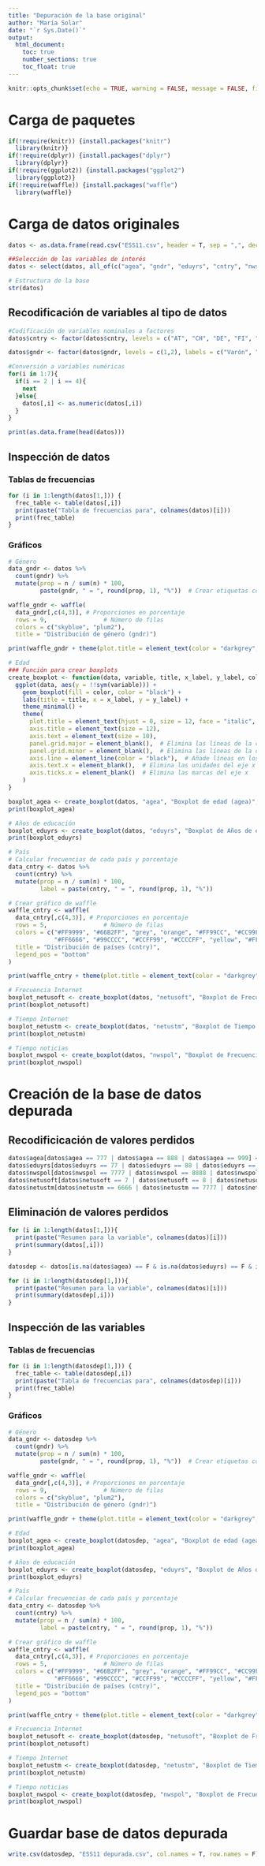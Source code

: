```yaml
---
title: "Depuración de la base original"
author: "María Solar"
date: "`r Sys.Date()`"
output: 
  html_document:
    toc: true
    number_sections: true
    toc_float: true
---
```


```r
knitr::opts_chunk$set(echo = TRUE, warning = FALSE, message = FALSE, fig.width = 10, fig.height = 10)
```

# Carga de paquetes

```r
if(!require(knitr)) {install.packages("knitr")
  library(knitr)}
if(!require(dplyr)) {install.packages("dplyr")
  library(dplyr)}
if(!require(ggplot2)) {install.packages("ggplot2")
  library(ggplot2)}
if(!require(waffle)) {install.packages("waffle")
  library(waffle)}
```

# Carga de datos originales

```r
datos <- as.data.frame(read.csv("ESS11.csv", header = T, sep = ",", dec = "."))

##Selección de las variables de interés
datos <- select(datos, all_of(c("agea", "gndr", "eduyrs", "cntry", "nwspol", "netusoft", "netustm")))

# Estructura de la base
str(datos)
```

## Recodificación de variables al tipo de datos

```r
#Codificación de variables nominales a factores
datos$cntry <- factor(datos$cntry, levels = c("AT", "CH", "DE", "FI", "GB", "HR", "HU", "IE", "LT", "NL", "NO", "SI", "SK"), labels = c("Austria", "Suiza", "Alemania", "Finlandia", "Reino Unido", "Croacia", "Hungría", "Irlanda", "Lituania", "Países Bajos", "Noruega", "Eslovenia", "Eslovaquia"))

datos$gndr <- factor(datos$gndr, levels = c(1,2), labels = c("Varón", "Mujer"))

#Conversión a variables numéricas
for(i in 1:7){
  if(i == 2 | i == 4){
    next
  }else{
    datos[,i] <- as.numeric(datos[,i])
  }
}

print(as.data.frame(head(datos)))
```

## Inspección de datos
### Tablas de frecuencias

```r
for (i in 1:length(datos[1,])) {
  frec_table <- table(datos[,i])
  print(paste("Tabla de frecuencias para", colnames(datos)[i]))
  print(frec_table)
}
```

### Gráficos

```r
# Género
data_gndr <- datos %>%
  count(gndr) %>%
  mutate(prop = n / sum(n) * 100,
         paste(gndr, " = ", round(prop, 1), "%"))  # Crear etiquetas con los porcentajes

waffle_gndr <- waffle(
  data_gndr[,c(4,3)], # Proporciones en porcentaje
  rows = 9,                # Número de filas
  colors = c("skyblue", "plum2"),
  title = "Distribución de género (gndr)")

print(waffle_gndr + theme(plot.title = element_text(color = "darkgrey", size = 12, face = "italic")))

# Edad
### Función para crear boxplots
create_boxplot <- function(data, variable, title, x_label, y_label, color) {
  ggplot(data, aes(y = !!sym(variable))) +
    geom_boxplot(fill = color, color = "black") +
    labs(title = title, x = x_label, y = y_label) +
    theme_minimal() +
    theme(
      plot.title = element_text(hjust = 0, size = 12, face = "italic", color = "darkgrey"),
      axis.title = element_text(size = 12),
      axis.text = element_text(size = 10),
      panel.grid.major = element_blank(),  # Elimina las líneas de la cuadrícula mayor
      panel.grid.minor = element_blank(),  # Elimina las líneas de la cuadrícula menor
      axis.line = element_line(color = "black"),  # Añade líneas en los ejes
      axis.text.x = element_blank(),  # Elimina las unidades del eje x
      axis.ticks.x = element_blank()  # Elimina las marcas del eje x
    )
}

boxplot_agea <- create_boxplot(datos, "agea", "Boxplot de edad (agea)", "", "Edad (años)","skyblue")
print(boxplot_agea)

# Años de educación
boxplot_eduyrs <- create_boxplot(datos, "eduyrs", "Boxplot de Años de educación (eduyrs)", "", "Años de educación", "seagreen")
print(boxplot_eduyrs)

# País
# Calcular frecuencias de cada país y porcentaje
data_cntry <- datos %>%
  count(cntry) %>%
  mutate(prop = n / sum(n) * 100,
         label = paste(cntry, " = ", round(prop, 1), "%"))

# Crear gráfico de waffle
waffle_cntry <- waffle(
  data_cntry[,c(4,3)], # Proporciones en porcentaje
  rows = 5,                # Número de filas
  colors = c("#FF9999", "#66B2FF", "grey", "orange", "#FF99CC", "#CC99FF", 
             "#FF6666", "#99CCCC", "#CCFF99", "#CCCCFF", "yellow", "#FF66B2", "#66FF66"),
  title = "Distribución de países (cntry)",
  legend_pos = "bottom"
)

print(waffle_cntry + theme(plot.title = element_text(color = "darkgrey", size = 12, face = "italic")))

# Frecuencia Internet
boxplot_netusoft <- create_boxplot(datos, "netusoft", "Boxplot de Frecuencia de uso de internet (netusoft)", "", "Frecuencia", "dodgerblue")
print(boxplot_netusoft)

# Tiempo Internet
boxplot_netustm <- create_boxplot(datos, "netustm", "Boxplot de Tiempo de uso de internet (netustm)", "", "Tiempo (minutos)", "gold")
print(boxplot_netustm)

# Tiempo noticias
boxplot_nwspol <- create_boxplot(datos, "nwspol", "Boxplot de Frecuencia de noticias políticas (nwspol)", "", "Tiempo (minutos)", "tomato3")
print(boxplot_nwspol)
```

# Creación de la base de datos depurada
## Recodificicación de valores perdidos
```r
datos$agea[datos$agea == 777 | datos$agea == 888 | datos$agea == 999] <- NA
datos$eduyrs[datos$eduyrs == 77 | datos$eduyrs == 88 | datos$eduyrs == 99] <- NA
datos$nwspol[datos$nwspol == 7777 | datos$nwspol == 8888 | datos$nwspol == 9999] <- NA
datos$netusoft[datos$netusoft == 7 | datos$netusoft == 8 | datos$netusoft == 9] <- NA
datos$netustm[datos$netustm == 6666 | datos$netustm == 7777 | datos$netustm == 8888 | datos$netustm == 9999] <- NA
```

## Eliminación de valores perdidos

```r
for (i in 1:length(datos[1,])){
  print(paste("Resumen para la variable", colnames(datos)[i]))
  print(summary(datos[,i]))
}

datosdep <- datos[is.na(datos$agea) == F & is.na(datos$eduyrs) == F & is.na(datos$nwspol) == F & is.na(datos$netusoft) == F & is.na(datos$netustm) == F,]

for (i in 1:length(datosdep[1,])){
  print(paste("Resumen para la variable", colnames(datos)[i]))
  print(summary(datosdep[,i]))
}

```

## Inspección de las variables
### Tablas de frecuencias

```r
for (i in 1:length(datosdep[1,])) {
  frec_table <- table(datosdep[,i])
  print(paste("Tabla de frecuencias para", colnames(datosdep)[i]))
  print(frec_table)
}
```

### Gráficos

```r
# Género
data_gndr <- datosdep %>%
  count(gndr) %>%
  mutate(prop = n / sum(n) * 100,
         paste(gndr, " = ", round(prop, 1), "%"))  # Crear etiquetas con los porcentajes

waffle_gndr <- waffle(
  data_gndr[,c(4,3)], # Proporciones en porcentaje
  rows = 9,                # Número de filas
  colors = c("skyblue", "plum2"),
  title = "Distribución de género (gndr)")

print(waffle_gndr + theme(plot.title = element_text(color = "darkgrey", size = 12, face = "italic")))

# Edad
boxplot_agea <- create_boxplot(datosdep, "agea", "Boxplot de edad (agea)", "", "Edad (años)","skyblue")
print(boxplot_agea)

# Años de educación
boxplot_eduyrs <- create_boxplot(datosdep, "eduyrs", "Boxplot de Años de educación (eduyrs)", "", "Años de educación", "seagreen")
print(boxplot_eduyrs)

# País
# Calcular frecuencias de cada país y porcentaje
data_cntry <- datosdep %>%
  count(cntry) %>%
  mutate(prop = n / sum(n) * 100,
         label = paste(cntry, " = ", round(prop, 1), "%"))

# Crear gráfico de waffle
waffle_cntry <- waffle(
  data_cntry[,c(4,3)], # Proporciones en porcentaje
  rows = 5,                # Número de filas
  colors = c("#FF9999", "#66B2FF", "grey", "orange", "#FF99CC", "#CC99FF", 
             "#FF6666", "#99CCCC", "#CCFF99", "#CCCCFF", "yellow", "#FF66B2", "#66FF66"),
  title = "Distribución de países (cntry)",
  legend_pos = "bottom"
)

print(waffle_cntry + theme(plot.title = element_text(color = "darkgrey", size = 12, face = "italic")))

# Frecuencia Internet
boxplot_netusoft <- create_boxplot(datosdep, "netusoft", "Boxplot de Frecuencia de uso de internet (netusoft)", "", "Frecuencia", "dodgerblue")
print(boxplot_netusoft)

# Tiempo Internet
boxplot_netustm <- create_boxplot(datosdep, "netustm", "Boxplot de Tiempo de uso de internet (netustm)", "", "Tiempo (minutos)", "gold")
print(boxplot_netustm)

# Tiempo noticias
boxplot_nwspol <- create_boxplot(datosdep, "nwspol", "Boxplot de Frecuencia de noticias políticas (nwspol)", "", "Tiempo (minutos)", "tomato3")
print(boxplot_nwspol)
```

# Guardar base de datos depurada

```r
write.csv(datosdep, "ESS11 depurada.csv", col.names = T, row.names = F)
```


